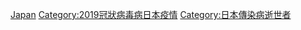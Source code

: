 [[Category:死於2019冠狀病毒病的人|Japan]]
[[Category:2019冠狀病毒病日本疫情|Category:2019冠狀病毒病日本疫情]]
[[Category:日本傳染病逝世者|Category:日本傳染病逝世者]]